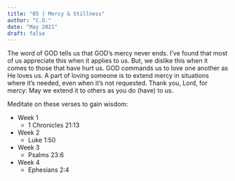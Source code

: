 ```yaml
---
title: "05 | Mercy & Stillness"
author: "C.O."
date: "May 2021"
draft: false
---
```


The word of GOD tells us that GOD’s mercy never ends. I’ve found that most of us appreciate this when it applies to us. But, we dislike this when it comes to those that have hurt us. GOD commands us to love one another as He loves us. A part of loving someone is to extend mercy in situations where it’s needed, even when it’s not requested. Thank you, Lord, for mercy: May we extend it to others as you do (have) to us.

Meditate on these verses to gain wisdom:

-   Week 1
    -   1 Chronicles 21:13
-   Week 2
    -   Luke 1:50
-   Week 3
    -   Psalms 23:6
-   Week 4
    -   Ephesians 2:4